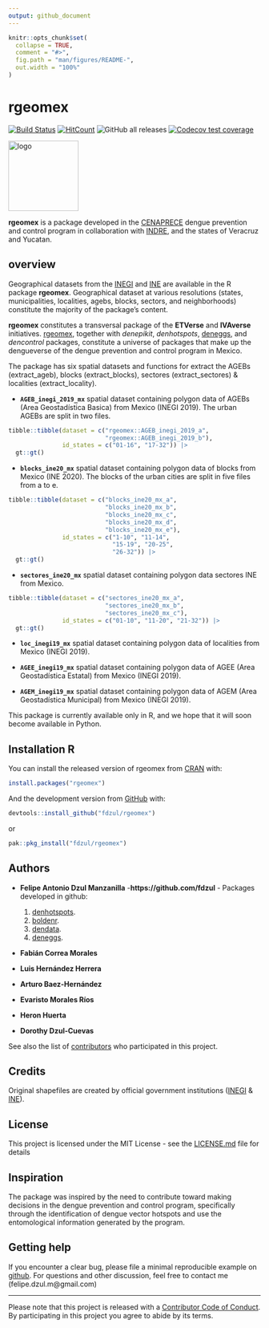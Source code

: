 ```yaml
---
output: github_document
---
```


<!-- README.md is generated from README.Rmd. Please edit that file -->

```r
knitr::opts_chunk$set(
  collapse = TRUE,
  comment = "#>",
  fig.path = "man/figures/README-",
  out.width = "100%"
)
```

# **rgeomex**
[![Build Status](https://travis-ci.com/fdzul/rgeomex.svg?branch=main)](https://travis-ci.com/fdzul/rgeomex) 
[![HitCount](https://hits.dwyl.com/fdzul/fdzul/rgeomex.svg?style=flat-square)](http://hits.dwyl.com/fdzul/fdzul/rgeomex)
![GitHub all releases](https://img.shields.io/github/downloads/fdzul/rgeomex/total)
[![Codecov test coverage](https://codecov.io/gh/fdzul/rgeomex/branch/master/graph/badge.svg)](https://codecov.io/gh/fdzul/rgeomex?branch=master)

<img align="center" src="man/figures/logo.png" alt="logo" width="140">

**rgeomex** is a package developed in the [CENAPRECE](https://www.gob.mx/salud/cenaprece) dengue prevention and control program in collaboration with [INDRE](https://www.gob.mx/salud/acciones-y-programas/instituto-de-diagnostico-y-referencia-epidemiologicos-mision-vision-y-politica-de-calidad-181639?state=published), and the states of Veracruz and Yucatan.

## **overview**

Geographical datasets from the [INEGI](https://www.inegi.org.mx/temas/mg) and [INE](https://pautas.ine.mx/transparencia/mapas/) are available in the R package **rgeomex**. Geographical dataset at various resolutions (states, municipalities, localities, agebs, blocks, sectors, and neighborhoods) constitute  the majority of the package's content.

**rgeomex** constitutes a transversal package of the **ETVerse** and **IVAverse** initiatives. [rgeomex](https://fdzul.github.io/rgeomex/), together with  *denepikit*, *denhotspots*, [deneggs](https://fdzul.github.io/deneggs/), and *dencontrol* packages, constitute a universe of packages that make up the dengueverse of the dengue prevention and control program in Mexico.

The package has six spatial datasets and functions for extract the AGEBs (extract_ageb), blocks (extract_blocks), sectores (extract_sectores) & localities (extract_locality).

- **`AGEB_inegi_2019_mx`** spatial dataset containing polygon data of AGEBs (Area Geostadística Basica) from Mexico (INEGI 2019). The urban AGEBs are split in two files.
  
```r
tibble::tibble(dataset = c("rgeomex::AGEB_inegi_2019_a",
                           "rgeomex::AGEB_inegi_2019_b"),
               id_states = c("01-16", "17-32")) |>
  gt::gt()
```

- **`blocks_ine20_mx`** spatial dataset containing polygon data of blocks from Mexico (INE 2020). The blocks of the urban cities are split in five files from a to e. 
  
```r
tibble::tibble(dataset = c("blocks_ine20_mx_a",
                           "blocks_ine20_mx_b",
                           "blocks_ine20_mx_c",
                           "blocks_ine20_mx_d",
                           "blocks_ine20_mx_e"),
               id_states = c("1-10", "11-14", 
                             "15-19", "20-25",
                             "26-32")) |>
  gt::gt()
```
 
- **`sectores_ine20_mx`** spatial dataset containing polygon data sectores INE from Mexico.
  
```r
tibble::tibble(dataset = c("sectores_ine20_mx_a",
                           "sectores_ine20_mx_b",
                           "sectores_ine20_mx_c"),
               id_states = c("01-10", "11-20", "21-32")) |>
  gt::gt()
```

- **`loc_inegi19_mx`** spatial dataset containing polygon data of localities from Mexico (INEGI 2019).
  
- **`AGEE_inegi19_mx`** spatial dataset containing polygon data of AGEE (Area Geostadística Estatal) from Mexico (INEGI 2019).
  
- **`AGEM_inegi19_mx`** spatial dataset containing polygon data of AGEM (Area Geostadística Municipal) from Mexico (INEGI 2019).


This package is currently available only in R, and we hope that it will soon become available in Python.

## Installation R

You can install the released version of rgeomex from [CRAN](https://CRAN.R-project.org) with:

``` r
install.packages("rgeomex")
```

And the development version from [GitHub](https://github.com/) with:

``` r
devtools::install_github("fdzul/rgeomex")
```
or

``` r
pak::pkg_install("fdzul/rgeomex")
```

## Authors

* **Felipe Antonio Dzul Manzanilla** -**https://github.com/fdzul** - Packages developed in github:

  1) [denhotspots](https://github.com/fdzul/denhotspots). 
  2) [boldenr](https://github.com/fdzul/boldenr). 
  3) [dendata](https://github.com/fdzul/dendata).
  4) [deneggs](https://github.com/fdzul/deneggs).

* **Fabián Correa Morales**
* **Luis Hernández Herrera**
* **Arturo Baez-Hernández**
* **Evaristo Morales Ríos**
* **Heron Huerta**
* **Dorothy Dzul-Cuevas**



See also the list of [contributors](https://github.com/fdzul/geomex/contributors) who participated in this project.

## Credits
Original shapefiles are created by official government institutions ([INEGI](https://www.inegi.org.mx/temas/mg) & [INE](https://pautas.ine.mx/transparencia/mapas/)).

## License

This project is licensed under the MIT License - see the [LICENSE.md](LICENSE.md) file for details


## Inspiration

The package was inspired by the need to contribute toward making decisions in the dengue prevention and control program, specifically through the identification of dengue vector hotspots and use the entomological information generated by the program.

## Getting help

If you encounter a clear bug, please file a minimal reproducible example
on [github](https://github.com/fdzul/rgeomex/issues). For questions
and other discussion, feel free to contact me (felipe.dzul.m@gmail.com)

-----

Please note that this project is released with a [Contributor Code of
Conduct](https://dplyr.tidyverse.org/CODE_OF_CONDUCT). By participating
in this project you agree to abide by its terms.
